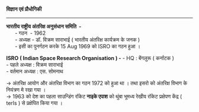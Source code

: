 **विज्ञान एवं प्रौधोगिकी** 

---

**भारतीय राष्ट्रीय अंतरिक्ष अनुसंधान समिति  -**   
      - गठन  - 1962    
      - अध्यक्ष - डॉ. विक्रम साराभाई ( भारतीय अंतरिक्ष कार्यक्रम के जनक )  
      - इसी का पुनर्गठन करके 15 Aug 1969 को ISRO का गठन हुआ ।    
  
**ISRO ( Indian Space Research Organisation ) -** \- HQ : बेंगलुरू ( कर्नाटक )    
\- पहले अध्यक्ष : विक्रम साराभाई   
\- वर्तमान अध्यक्ष : एस. सोमनाथ   
  
\-> अंतरिक्ष आयोग और अंतरिक्ष विभाग का गठन 1972 को हुआ था । तथा इसरो को अंतरिक्ष विभाग के नियंत्रण मे रखा गया ।   
\-> 1963 को देश का पहला साउन्डिंग रॉकेट **नाइके एपाश** को थुंबा भूमध्य रेखीय रॉकेट प्रक्षेपण केंद्र ( terls ) से प्रक्षेपित किया गया ।